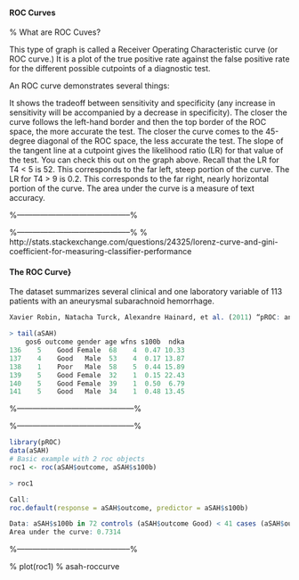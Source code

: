 
#### ROC Curves

% What are ROC Cuves?

This type of graph is called a Receiver Operating Characteristic curve (or ROC curve.) It is a plot of the true positive rate against the false positive rate for the different possible cutpoints of a diagnostic test.

An ROC curve demonstrates several things:

It shows the tradeoff between sensitivity and specificity (any increase in sensitivity will be accompanied by a decrease in specificity).
The closer the curve follows the left-hand border and then the top border of the ROC space, the more accurate the test.
The closer the curve comes to the 45-degree diagonal of the ROC space, the less accurate the test.
The slope of the tangent line at a cutpoint gives the likelihood ratio (LR) for that value of the test. You can check this out on the graph above. Recall that the LR for T4 < 5 is 52. This corresponds to the far left, steep portion of the curve. The LR for T4 > 9 is 0.2. This corresponds to the far right, nearly horizontal portion of the curve.
The area under the curve is a measure of text accuracy.


%--------------------------------------------%
\begin{figure}
\centering
\includegraphics[width=0.4\linewidth]{./ROCcurve}
\caption{}
\label{fig:ROCcurve}
\end{figure}

%--------------------------------------------%
% http://stats.stackexchange.com/questions/24325/lorenz-curve-and-gini-coefficient-for-measuring-classifier-performance

#### The ROC Curve}
The \textbf{\textit{aSAH}} dataset summarizes several clinical and one laboratory variable of 113 patients with an aneurysmal subarachnoid hemorrhage.

```r
Xavier Robin, Natacha Turck, Alexandre Hainard, et al. (2011) “pROC: an open-source package for R and S+ to analyze and compare ROC curves”. BMC Bioinformatics, 7, 77. DOI: 10.1186/1471-2105-12-77
```

```r
> tail(aSAH)
    gos6 outcome gender age wfns s100b  ndka
136    5    Good Female  68    4  0.47 10.33
137    4    Good   Male  53    4  0.17 13.87
138    1    Poor   Male  58    5  0.44 15.89
139    5    Good Female  32    1  0.15 22.43
140    5    Good Female  39    1  0.50  6.79
141    5    Good   Male  34    1  0.48 13.45
```
%---------------------------------------------%

\item
\item
<p>
%---------------------------------------------%

```r
library(pROC)
data(aSAH)
# Basic example with 2 roc objects
roc1 <- roc(aSAH$outcome, aSAH$s100b)
```


```r
> roc1

Call:
roc.default(response = aSAH$outcome, predictor = aSAH$s100b)

Data: aSAH$s100b in 72 controls (aSAH$outcome Good) < 41 cases (aSAH$outcome Poor).
Area under the curve: 0.7314

```

%--------------------------------------------%

% plot(roc1)
% asah-roccurve

<p>
